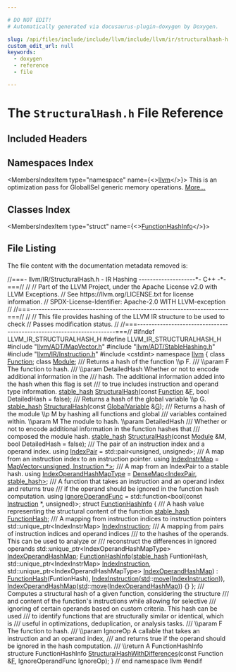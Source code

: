 ```yaml
---

# DO NOT EDIT!
# Automatically generated via docusaurus-plugin-doxygen by Doxygen.

slug: /api/files/include/include/llvm/include/llvm/ir/structuralhash-h
custom_edit_url: null
keywords:
  - doxygen
  - reference
  - file

---
```





# The `StructuralHash.h` File Reference

<DoxygenPage pluginConfig={pluginConfig}>



## Included Headers

<IncludesList>
<IncludesListItem
  filePath="llvm/ADT/MapVector.h"
  permalink="/docs/api/files/include/include/llvm/include/llvm/adt/mapvector-h"
  isLocal="true" />
<IncludesListItem
  filePath="llvm/ADT/StableHashing.h"
  permalink="/docs/api/files/include/include/llvm/include/llvm/adt/stablehashing-h"
  isLocal="true" />
<IncludesListItem
  filePath="llvm/IR/Instruction.h"
  permalink="/docs/api/files/include/include/llvm/include/llvm/ir/instruction-h"
  isLocal="true" />
<IncludesListItem
  filePath="cstdint"
  permalink=""
  isLocal="false" />
</IncludesList>

## Namespaces Index

<MembersIndex>

<MembersIndexItem
  type="namespace"
  name={<><a href="/docs/api/namespaces/llvm">llvm</a></>}>
This is an optimization pass for GlobalISel generic memory operations. <a href="/docs/api/namespaces/llvm/#details">More...</a>
</MembersIndexItem>

</MembersIndex>

## Classes Index

<MembersIndex>

<MembersIndexItem
  type="struct"
  name={<><a href="/docs/api/structs/llvm/functionhashinfo">FunctionHashInfo</a></>}>
</MembersIndexItem>

</MembersIndex>


## File Listing

The file content with the documentation metadata removed is:

<ProgramListing>

<Link id="l00001" /><CodeLine lineNumber="1"><span class="doxyHighlightComment">//===- llvm/IR/StructuralHash.h - IR Hashing --------------------&#42;- C++ -&#42;-===//</span></CodeLine>
<Link id="l00002" /><CodeLine lineNumber="2"><span class="doxyHighlightComment">//</span></CodeLine>
<Link id="l00003" /><CodeLine lineNumber="3"><span class="doxyHighlightComment">// Part of the LLVM Project, under the Apache License v2.0 with LLVM Exceptions.</span></CodeLine>
<Link id="l00004" /><CodeLine lineNumber="4"><span class="doxyHighlightComment">// See https://llvm.org/LICENSE.txt for license information.</span></CodeLine>
<Link id="l00005" /><CodeLine lineNumber="5"><span class="doxyHighlightComment">// SPDX-License-Identifier: Apache-2.0 WITH LLVM-exception</span></CodeLine>
<Link id="l00006" /><CodeLine lineNumber="6"><span class="doxyHighlightComment">//</span></CodeLine>
<Link id="l00007" /><CodeLine lineNumber="7"><span class="doxyHighlightComment">//===----------------------------------------------------------------------===//</span></CodeLine>
<Link id="l00008" /><CodeLine lineNumber="8"><span class="doxyHighlightComment">//</span></CodeLine>
<Link id="l00009" /><CodeLine lineNumber="9"><span class="doxyHighlightComment">// This file provides hashing of the LLVM IR structure to be used to check</span></CodeLine>
<Link id="l00010" /><CodeLine lineNumber="10"><span class="doxyHighlightComment">// Passes modification status.</span></CodeLine>
<Link id="l00011" /><CodeLine lineNumber="11"><span class="doxyHighlightComment">//</span></CodeLine>
<Link id="l00012" /><CodeLine lineNumber="12"><span class="doxyHighlightComment">//===----------------------------------------------------------------------===//</span></CodeLine>
<Link id="l00013" /><CodeLine lineNumber="13"></CodeLine>
<Link id="l00014" /><CodeLine lineNumber="14"><span class="doxyHighlightPreprocessor">#ifndef LLVM&#95;IR&#95;STRUCTURALHASH&#95;H</span></CodeLine>
<Link id="l00015" /><CodeLine lineNumber="15"><span class="doxyHighlightPreprocessor">#define LLVM&#95;IR&#95;STRUCTURALHASH&#95;H</span></CodeLine>
<Link id="l00016" /><CodeLine lineNumber="16"></CodeLine>
<Link id="l00017" /><CodeLine lineNumber="17"><span class="doxyHighlightPreprocessor">#include &quot;<a href="/docs/api/files/include/include/llvm/include/llvm/adt/mapvector-h">llvm/ADT/MapVector.h</a>&quot;</span></CodeLine>
<Link id="l00018" /><CodeLine lineNumber="18"><span class="doxyHighlightPreprocessor">#include &quot;<a href="/docs/api/files/include/include/llvm/include/llvm/adt/stablehashing-h">llvm/ADT/StableHashing.h</a>&quot;</span></CodeLine>
<Link id="l00019" /><CodeLine lineNumber="19"><span class="doxyHighlightPreprocessor">#include &quot;<a href="/docs/api/files/include/include/llvm/include/llvm/ir/instruction-h">llvm/IR/Instruction.h</a>&quot;</span></CodeLine>
<Link id="l00020" /><CodeLine lineNumber="20"><span class="doxyHighlightPreprocessor">#include &lt;cstdint&gt;</span></CodeLine>
<Link id="l00021" /><CodeLine lineNumber="21"></CodeLine>
<Link id="l00022" /><CodeLine lineNumber="22"><span class="doxyHighlightKeyword">namespace </span><span class="doxyHighlight"><a href="/docs/api/namespaces/llvm">llvm</a> &#123;</span></CodeLine>
<Link id="l00023" /><CodeLine lineNumber="23"></CodeLine>
<Link id="l00024" /><CodeLine lineNumber="24"><span class="doxyHighlightKeyword">class </span><span class="doxyHighlight"><a href="/docs/api/classes/llvm/function">Function</a>;</span></CodeLine>
<Link id="l00025" /><CodeLine lineNumber="25"><span class="doxyHighlightKeyword">class </span><span class="doxyHighlight"><a href="/docs/api/classes/llvm/module">Module</a>;</span></CodeLine>
<Link id="l00026" /><CodeLine lineNumber="26"></CodeLine>
<Link id="l00027" /><CodeLine lineNumber="27"><span class="doxyHighlightComment">/// Returns a hash of the function \\p F.</span></CodeLine>
<Link id="l00028" /><CodeLine lineNumber="28"><span class="doxyHighlightComment">/// \\param F The function to hash.</span></CodeLine>
<Link id="l00029" /><CodeLine lineNumber="29"><span class="doxyHighlightComment">/// \\param DetailedHash Whether or not to encode additional information in the</span></CodeLine>
<Link id="l00030" /><CodeLine lineNumber="30"><span class="doxyHighlightComment">/// hash. The additional information added into the hash when this flag is set</span></CodeLine>
<Link id="l00031" /><CodeLine lineNumber="31"><span class="doxyHighlightComment">/// to true includes instruction and operand type information.</span></CodeLine>
<Link id="l00032" /><CodeLine lineNumber="32"><span class="doxyHighlight"><a href="/docs/api/namespaces/llvm/#a3f07bd5ee30b6a57ddc214f64d5fd941">stable&#95;hash</a> <a href="/docs/api/namespaces/llvm/#af18a8188b0254597abea12364ac397a6">StructuralHash</a>(</span><span class="doxyHighlightKeyword">const</span><span class="doxyHighlight"> <a href="/docs/api/classes/llvm/function">Function</a> &amp;<a href="/docs/api/files/lib/lib/support/md5-cpp/#a96d73bbd7af15cb1fc38c3f4a3bd82e9">F</a>, </span><span class="doxyHighlightKeywordType">bool</span><span class="doxyHighlight"> DetailedHash = </span><span class="doxyHighlightKeyword">false</span><span class="doxyHighlight">);</span></CodeLine>
<Link id="l00033" /><CodeLine lineNumber="33"></CodeLine>
<Link id="l00034" /><CodeLine lineNumber="34"><span class="doxyHighlightComment">/// Returns a hash of the global variable \\p G.</span></CodeLine>
<Link id="l00035" /><CodeLine lineNumber="35"><span class="doxyHighlight"><a href="/docs/api/namespaces/llvm/#a3f07bd5ee30b6a57ddc214f64d5fd941">stable&#95;hash</a> <a href="/docs/api/namespaces/llvm/#af18a8188b0254597abea12364ac397a6">StructuralHash</a>(</span><span class="doxyHighlightKeyword">const</span><span class="doxyHighlight"> <a href="/docs/api/classes/llvm/globalvariable">GlobalVariable</a> &amp;<a href="/docs/api/files/lib/lib/support/md5-cpp/#ad96b7cf3182ce2ba85e5a7a93b12c441">G</a>);</span></CodeLine>
<Link id="l00036" /><CodeLine lineNumber="36"></CodeLine>
<Link id="l00037" /><CodeLine lineNumber="37"><span class="doxyHighlightComment">/// Returns a hash of the module \\p M by hashing all functions and global</span></CodeLine>
<Link id="l00038" /><CodeLine lineNumber="38"><span class="doxyHighlightComment">/// variables contained within. \\param M The module to hash. \\param DetailedHash</span></CodeLine>
<Link id="l00039" /><CodeLine lineNumber="39"><span class="doxyHighlightComment">/// Whether or not to encode additional information in the function hashes that</span></CodeLine>
<Link id="l00040" /><CodeLine lineNumber="40"><span class="doxyHighlightComment">/// composed the module hash.</span></CodeLine>
<Link id="l00041" /><CodeLine lineNumber="41"><span class="doxyHighlight"><a href="/docs/api/namespaces/llvm/#a3f07bd5ee30b6a57ddc214f64d5fd941">stable&#95;hash</a> <a href="/docs/api/namespaces/llvm/#af18a8188b0254597abea12364ac397a6">StructuralHash</a>(</span><span class="doxyHighlightKeyword">const</span><span class="doxyHighlight"> <a href="/docs/api/classes/llvm/module">Module</a> &amp;M, </span><span class="doxyHighlightKeywordType">bool</span><span class="doxyHighlight"> DetailedHash = </span><span class="doxyHighlightKeyword">false</span><span class="doxyHighlight">);</span></CodeLine>
<Link id="l00042" /><CodeLine lineNumber="42"></CodeLine>
<Link id="l00043" /><CodeLine lineNumber="43"><span class="doxyHighlightComment">/// The pair of an instruction index and a operand index.</span></CodeLine>
<Link id="l00044" /><CodeLine lineNumber="44" lineLink="/docs/api/namespaces/llvm/#aac5c174796045b79a15a2bd17ced0d6f"><span class="doxyHighlightKeyword">using </span><span class="doxyHighlight"><a href="/docs/api/namespaces/llvm/#aac5c174796045b79a15a2bd17ced0d6f">IndexPair</a> = std::pair&lt;unsigned, unsigned&gt;;</span></CodeLine>
<Link id="l00045" /><CodeLine lineNumber="45"></CodeLine>
<Link id="l00046" /><CodeLine lineNumber="46"><span class="doxyHighlightComment">/// A map from an instruction index to an instruction pointer.</span></CodeLine>
<Link id="l00047" /><CodeLine lineNumber="47" lineLink="/docs/api/namespaces/llvm/#a439bd5f3a661cbf4b5e546a765998732"><span class="doxyHighlightKeyword">using </span><span class="doxyHighlight"><a href="/docs/api/namespaces/llvm/#a439bd5f3a661cbf4b5e546a765998732">IndexInstrMap</a> = <a href="/docs/api/classes/llvm/mapvector">MapVector&lt;unsigned, Instruction &#42;&gt;</a>;</span></CodeLine>
<Link id="l00048" /><CodeLine lineNumber="48"></CodeLine>
<Link id="l00049" /><CodeLine lineNumber="49"><span class="doxyHighlightComment">/// A map from an IndexPair to a stable hash.</span></CodeLine>
<Link id="l00050" /><CodeLine lineNumber="50" lineLink="/docs/api/namespaces/llvm/#a84743af686727e503a41a7cc9e590820"><span class="doxyHighlightKeyword">using </span><span class="doxyHighlight"><a href="/docs/api/namespaces/llvm/#a84743af686727e503a41a7cc9e590820">IndexOperandHashMapType</a> = <a href="/docs/api/classes/llvm/densemap">DenseMap&lt;IndexPair, stable&#95;hash&gt;</a>;</span></CodeLine>
<Link id="l00051" /><CodeLine lineNumber="51"></CodeLine>
<Link id="l00052" /><CodeLine lineNumber="52"><span class="doxyHighlightComment">/// A function that takes an instruction and an operand index and returns true</span></CodeLine>
<Link id="l00053" /><CodeLine lineNumber="53"><span class="doxyHighlightComment">/// if the operand should be ignored in the function hash computation.</span></CodeLine>
<Link id="l00054" /><CodeLine lineNumber="54" lineLink="/docs/api/namespaces/llvm/#a04e795e9e085c774cef7409766d9e826"><span class="doxyHighlightKeyword">using </span><span class="doxyHighlight"><a href="/docs/api/namespaces/llvm/#a04e795e9e085c774cef7409766d9e826">IgnoreOperandFunc</a> = std::function&lt;bool(</span><span class="doxyHighlightKeyword">const</span><span class="doxyHighlight"> <a href="/docs/api/classes/llvm/instruction">Instruction</a> &#42;, </span><span class="doxyHighlightKeywordType">unsigned</span><span class="doxyHighlight">)&gt;;</span></CodeLine>
<Link id="l00055" /><CodeLine lineNumber="55"></CodeLine>
<Link id="l00056" /><CodeLine lineNumber="56" lineLink="/docs/api/structs/llvm/functionhashinfo"><span class="doxyHighlightKeyword">struct </span><span class="doxyHighlight"><a href="/docs/api/structs/llvm/functionhashinfo/#aea2663e0d31bed3084f018802267b5c1">FunctionHashInfo</a> &#123;</span></CodeLine>
<Link id="l00057" /><CodeLine lineNumber="57"><span class="doxyHighlightComment">  /// A hash value representing the structural content of the function</span></CodeLine>
<Link id="l00058" /><CodeLine lineNumber="58" lineLink="/docs/api/structs/llvm/functionhashinfo/#a53710ecc9d5c197134ef13e5fee9fb85"><span class="doxyHighlight">  <a href="/docs/api/namespaces/llvm/#a3f07bd5ee30b6a57ddc214f64d5fd941">stable&#95;hash</a> <a href="/docs/api/structs/llvm/functionhashinfo/#a53710ecc9d5c197134ef13e5fee9fb85">FunctionHash</a>;</span></CodeLine>
<Link id="l00059" /><CodeLine lineNumber="59"><span class="doxyHighlightComment">  /// A mapping from instruction indices to instruction pointers</span></CodeLine>
<Link id="l00060" /><CodeLine lineNumber="60" lineLink="/docs/api/structs/llvm/functionhashinfo/#a601a20cabca86828bab466676a5b43ee"><span class="doxyHighlight">  std::unique&#95;ptr&lt;IndexInstrMap&gt; <a href="/docs/api/structs/llvm/functionhashinfo/#a601a20cabca86828bab466676a5b43ee">IndexInstruction</a>;</span></CodeLine>
<Link id="l00061" /><CodeLine lineNumber="61"><span class="doxyHighlightComment">  /// A mapping from pairs of instruction indices and operand indices</span></CodeLine>
<Link id="l00062" /><CodeLine lineNumber="62"><span class="doxyHighlightComment">  /// to the hashes of the operands. This can be used to analyze or</span></CodeLine>
<Link id="l00063" /><CodeLine lineNumber="63"><span class="doxyHighlightComment">  /// reconstruct the differences in ignored operands</span></CodeLine>
<Link id="l00064" /><CodeLine lineNumber="64" lineLink="/docs/api/structs/llvm/functionhashinfo/#aca2780c727031b075fc811f340c2f4bf"><span class="doxyHighlight">  std::unique&#95;ptr&lt;IndexOperandHashMapType&gt; <a href="/docs/api/structs/llvm/functionhashinfo/#aca2780c727031b075fc811f340c2f4bf">IndexOperandHashMap</a>;</span></CodeLine>
<Link id="l00065" /><CodeLine lineNumber="65"></CodeLine>
<Link id="l00066" /><CodeLine lineNumber="66" lineLink="/docs/api/structs/llvm/functionhashinfo/#aea2663e0d31bed3084f018802267b5c1"><span class="doxyHighlight">  <a href="/docs/api/structs/llvm/functionhashinfo/#aea2663e0d31bed3084f018802267b5c1">FunctionHashInfo</a>(<a href="/docs/api/namespaces/llvm/#a3f07bd5ee30b6a57ddc214f64d5fd941">stable&#95;hash</a> FuntionHash,</span></CodeLine>
<Link id="l00067" /><CodeLine lineNumber="67"><span class="doxyHighlight">                   std::unique&#95;ptr&lt;IndexInstrMap&gt; <a href="/docs/api/structs/llvm/functionhashinfo/#a601a20cabca86828bab466676a5b43ee">IndexInstruction</a>,</span></CodeLine>
<Link id="l00068" /><CodeLine lineNumber="68"><span class="doxyHighlight">                   std::unique&#95;ptr&lt;IndexOperandHashMapType&gt; <a href="/docs/api/structs/llvm/functionhashinfo/#aca2780c727031b075fc811f340c2f4bf">IndexOperandHashMap</a>)</span></CodeLine>
<Link id="l00069" /><CodeLine lineNumber="69"><span class="doxyHighlight">      : <a href="/docs/api/structs/llvm/functionhashinfo/#a53710ecc9d5c197134ef13e5fee9fb85">FunctionHash</a>(FuntionHash),</span></CodeLine>
<Link id="l00070" /><CodeLine lineNumber="70"><span class="doxyHighlight">        <a href="/docs/api/structs/llvm/functionhashinfo/#a601a20cabca86828bab466676a5b43ee">IndexInstruction</a>(<a href="/docs/api/namespaces/std">std</a>::<a href="/docs/api/namespaces/llvm/#abfc9c7ecf70f66901e439f7c04ef3dbb">move</a>(<a href="/docs/api/structs/llvm/functionhashinfo/#a601a20cabca86828bab466676a5b43ee">IndexInstruction</a>)),</span></CodeLine>
<Link id="l00071" /><CodeLine lineNumber="71"><span class="doxyHighlight">        <a href="/docs/api/structs/llvm/functionhashinfo/#aca2780c727031b075fc811f340c2f4bf">IndexOperandHashMap</a>(<a href="/docs/api/namespaces/std">std</a>::<a href="/docs/api/namespaces/llvm/#abfc9c7ecf70f66901e439f7c04ef3dbb">move</a>(<a href="/docs/api/structs/llvm/functionhashinfo/#aca2780c727031b075fc811f340c2f4bf">IndexOperandHashMap</a>)) &#123;&#125;</span></CodeLine>
<Link id="l00072" /><CodeLine lineNumber="72"><span class="doxyHighlight">&#125;;</span></CodeLine>
<Link id="l00073" /><CodeLine lineNumber="73"></CodeLine>
<Link id="l00074" /><CodeLine lineNumber="74"><span class="doxyHighlightComment">/// Computes a structural hash of a given function, considering the structure</span></CodeLine>
<Link id="l00075" /><CodeLine lineNumber="75"><span class="doxyHighlightComment">/// and content of the function&#39;s instructions while allowing for selective</span></CodeLine>
<Link id="l00076" /><CodeLine lineNumber="76"><span class="doxyHighlightComment">/// ignoring of certain operands based on custom criteria. This hash can be used</span></CodeLine>
<Link id="l00077" /><CodeLine lineNumber="77"><span class="doxyHighlightComment">/// to identify functions that are structurally similar or identical, which is</span></CodeLine>
<Link id="l00078" /><CodeLine lineNumber="78"><span class="doxyHighlightComment">/// useful in optimizations, deduplication, or analysis tasks.</span></CodeLine>
<Link id="l00079" /><CodeLine lineNumber="79"><span class="doxyHighlightComment">/// \\param F The function to hash.</span></CodeLine>
<Link id="l00080" /><CodeLine lineNumber="80"><span class="doxyHighlightComment">/// \\param IgnoreOp A callable that takes an instruction and an operand index,</span></CodeLine>
<Link id="l00081" /><CodeLine lineNumber="81"><span class="doxyHighlightComment">/// and returns true if the operand should be ignored in the hash computation.</span></CodeLine>
<Link id="l00082" /><CodeLine lineNumber="82"><span class="doxyHighlightComment">/// \\return A FunctionHashInfo structure</span></CodeLine>
<Link id="l00083" /><CodeLine lineNumber="83"><span class="doxyHighlight">FunctionHashInfo <a href="/docs/api/namespaces/llvm/#a26bee962bfc116c19a2acd57fe65d304">StructuralHashWithDifferences</a>(</span><span class="doxyHighlightKeyword">const</span><span class="doxyHighlight"> Function &amp;<a href="/docs/api/files/lib/lib/support/md5-cpp/#a96d73bbd7af15cb1fc38c3f4a3bd82e9">F</a>,</span></CodeLine>
<Link id="l00084" /><CodeLine lineNumber="84"><span class="doxyHighlight">                                               IgnoreOperandFunc IgnoreOp);</span></CodeLine>
<Link id="l00085" /><CodeLine lineNumber="85"></CodeLine>
<Link id="l00086" /><CodeLine lineNumber="86"><span class="doxyHighlight">&#125; </span><span class="doxyHighlightComment">// end namespace llvm</span></CodeLine>
<Link id="l00087" /><CodeLine lineNumber="87"></CodeLine>
<Link id="l00088" /><CodeLine lineNumber="88"><span class="doxyHighlightPreprocessor">#endif</span></CodeLine>

</ProgramListing>


</DoxygenPage>
